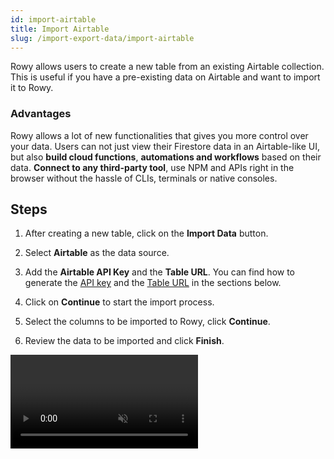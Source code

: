 ```yaml
---
id: import-airtable
title: Import Airtable
slug: /import-export-data/import-airtable
---
```



Rowy allows users to create a new table from an existing Airtable collection. This is useful if you have a pre-existing data on Airtable and want to import it to Rowy.

### Advantages

Rowy allows a lot of new functionalities that gives you more control over your data. Users can not just view their Firestore data in an Airtable-like UI, but also **build cloud functions**, **automations and workflows** based on their data. **Connect to any third-party tool**, use NPM and APIs right in the browser without the hassle of CLIs, terminals or native consoles.

## Steps

1. After creating a new table, click on the **Import Data** button.

2. Select **Airtable** as the data source.

3. Add the **Airtable API Key** and the **Table URL**. You can find how to generate the [API key](/import-export-data/import-airtable#api-key) and the [Table URL](/import-export-data/import-airtable#table-url) in the sections below.

4. Click on **Continue** to start the import process.

5. Select the columns to be imported to Rowy, click **Continue**.

6. Review the data to be imported and click **Finish**.

<Video url={videoUrl} playing loop muted playsinline controls />

## API Key

1. Go to your [Airtable account](https://airtable.com/account) and click on **Generate API key**.

    <img 
        src= {generateAPIKey} 
        alt="Generating an API key"
    />

2. Copy the API key and paste it in the **API Key** field in Rowy.

## Table URL

To extract the **Table URL**, you need to go to the **Airtable collection** you want to import and copy the URL from the browser. The URL is divided into three parts:

- Base (app)
- Table (tbl)
- View (viw)

**NOTE:** The view the user is currently in is the one that will display in the link.

The format for this address will look like this:
<img
    src={tableURL}
    alt="Table URL"
/>

Copy the URL, as shown below, and paste it in the **Table URL** field in Rowy.
<img
    src={copyURL}
    alt="Copy URL"
/>

## Sample Airtable Import

<img
    src={sampleKeys}
    alt="Sample Airtable Import"
/>


## Importing Images from Airtable

Rowy supports importing images directly from Airtable and allows you to store them as a native Image field.

<img src={airtableBase} alt="Airtable Base" />

In the above image, the `assets` column is an **Attachement** type field in our Airtable project, which contains the images.

When we import the data from Airtable using the above steps, we see that the `assets` column is imported as a **JSON** type field in Rowy. This is because as the data is transfered through an API, the **images are stored as JSON objects**. The JSON objects in this field would contain the reference data of the images.

<img src={assetsJSON} alt="Assets JSON" />

Now, the question arises **how to import the images from the JSON objects to Rowy**. To do this, we need to create a **Cloud Function** that will extract the images from the JSON objects and store them as a native Image field in Rowy.

**Follow the steps below to create a Cloud Function that will import the images from Airtable to Rowy:**

1. Add a **Derivative** column and pick a suitable name for it. In this example, we have named it `image`.

2. This will open up the **column config** modal. Set the following:
    - **Listener Field**: The `asset` JSON column.
    -  **Output Field Type**: Image

3. Paste the following code in the Derivative Script and click **Save**:
    ```js
    const derivative:Derivative = async ({row,ref,db,storage,auth,logging})=>{
        const file = await rowy.storage.upload.url(row.assets[0].url)
        return [file]
    }
    ```

**Now, everytime you import your images from Airtable, the images will be stored as an Image field in Rowy!** 🚀


https://youtu.be/zZxK9m2O_LI